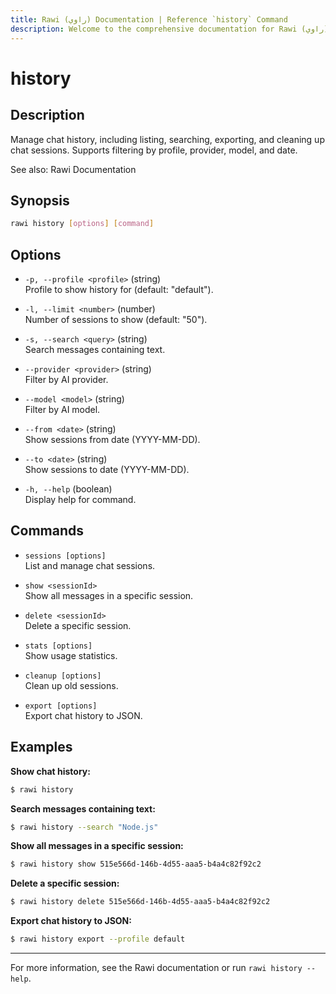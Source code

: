 ```yaml
---
title: Rawi (راوي) Documentation | Reference `history` Command
description: Welcome to the comprehensive documentation for Rawi (راوي), a developer-friendly AI-powered CLI tool for your terminal.
---
```



<Clarity />

# history

## Description

Manage chat history, including listing, searching, exporting, and cleaning up chat sessions. Supports filtering by profile, provider, model, and date.

See also: Rawi Documentation

## Synopsis

```bash
rawi history [options] [command]
```

## Options

- `-p, --profile <profile>` (string)  
  Profile to show history for (default: "default").

- `-l, --limit <number>` (number)  
  Number of sessions to show (default: "50").

- `-s, --search <query>` (string)  
  Search messages containing text.

- `--provider <provider>` (string)  
  Filter by AI provider.

- `--model <model>` (string)  
  Filter by AI model.

- `--from <date>` (string)  
  Show sessions from date (YYYY-MM-DD).

- `--to <date>` (string)  
  Show sessions to date (YYYY-MM-DD).

- `-h, --help` (boolean)  
  Display help for command.

## Commands

- `sessions [options]`  
  List and manage chat sessions.

- `show <sessionId>`  
  Show all messages in a specific session.

- `delete <sessionId>`  
  Delete a specific session.

- `stats [options]`  
  Show usage statistics.

- `cleanup [options]`  
  Clean up old sessions.

- `export [options]`  
  Export chat history to JSON.

## Examples

**Show chat history:**

```bash
$ rawi history
```

**Search messages containing text:**

```bash
$ rawi history --search "Node.js"
```

**Show all messages in a specific session:**

```bash
$ rawi history show 515e566d-146b-4d55-aaa5-b4a4c82f92c2
```

**Delete a specific session:**

```bash
$ rawi history delete 515e566d-146b-4d55-aaa5-b4a4c82f92c2
```

**Export chat history to JSON:**

```bash
$ rawi history export --profile default
```

---

For more information, see the Rawi documentation or run `rawi history --help`.
